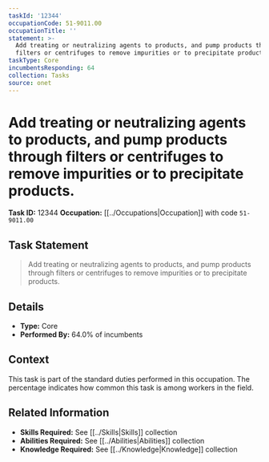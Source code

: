 ```yaml
---
taskId: '12344'
occupationCode: 51-9011.00
occupationTitle: ''
statement: >-
  Add treating or neutralizing agents to products, and pump products through
  filters or centrifuges to remove impurities or to precipitate products.
taskType: Core
incumbentsResponding: 64
collection: Tasks
source: onet
---
```

# Add treating or neutralizing agents to products, and pump products through filters or centrifuges to remove impurities or to precipitate products.

**Task ID:** 12344
**Occupation:** [[../Occupations|Occupation]] with code `51-9011.00`

## Task Statement

> Add treating or neutralizing agents to products, and pump products through filters or centrifuges to remove impurities or to precipitate products.

## Details

- **Type:** Core
- **Performed By:** 64.0% of incumbents

## Context

This task is part of the standard duties performed in this occupation. The percentage indicates how common this task is among workers in the field.

## Related Information

- **Skills Required:** See [[../Skills|Skills]] collection
- **Abilities Required:** See [[../Abilities|Abilities]] collection
- **Knowledge Required:** See [[../Knowledge|Knowledge]] collection

